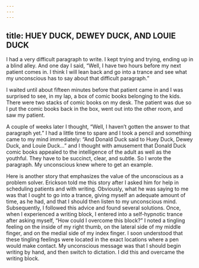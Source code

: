 ```yaml
---
---
---
```

title: HUEY DUCK, DEWEY DUCK, AND LOUIE DUCK
---




I had a very difficult paragraph to write. I kept trying and trying, ending up in a blind alley. And one day I said, “Well, I have two hours before my next patient comes in. I think I will lean back and go into a trance and see what my unconscious has to say about that difficult paragraph.”

I waited until about fifteen minutes before that patient came in and I was surprised to see, in my lap, a box of comic books belonging to the kids. There were two stacks of comic books on my desk. The patient was due so I put the comic books back in the box, went out into the other room, and saw my patient.

A couple of weeks later I thought, “Well, I haven’t gotten the answer to that paragraph yet.” I had a little time to spare and I took a pencil and something came to my mind immediately: “And Donald Duck said to Huey Duck, Dewey Duck, and Louie Duck…” and I thought with amusement that Donald Duck comic books appealed to the intelligence of the adult as well as the youthful. They have to be succinct, clear, and subtle. So I wrote the paragraph. My unconscious knew where to get an example.




Here is another story that emphasizes the value of the unconscious as a problem solver. Erickson told me this story after I asked him for help in scheduling patients and with writing. Obviously, what he was saying to me was that I ought to go into a trance, giving myself an adequate amount of time, as he had, and that I should then listen to my unconscious mind. Subsequently, I followed this advice and found several solutions. Once, when I experienced a writing block, I entered into a self-hypnotic trance after asking myself, “How could I overcome this block?” I noted a tingling feeling on the inside of my right thumb, on the lateral side of my middle finger, and on the medial side of my index finger. I soon understood that these tingling feelings were located in the exact locations where a pen would make contact. My unconscious message was that I should begin writing by hand, and then switch to dictation. I did this and overcame the writing block.